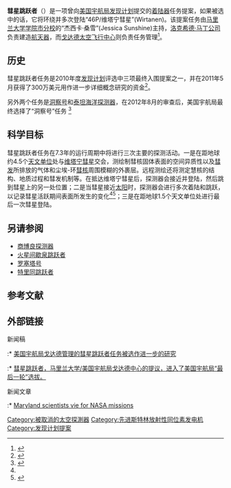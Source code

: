 {{Infobox spaceflight
| name                  = 彗星跳跃者
| names_list            = CHopper<!--list of previous names if the spacecraft has been renamed. 
Include the dates applicable if possible, and separate each name with a linebreak. 
Omit if the spacecraft has only ever been known by one name. 
Do not include Harvard, COSPAR/NSSDC or SATCAT/NORAD/NASA designations as alternative names-->

<!--image of the spacecraft/mission-->
| image                 = <!--omit the "file" prefix-->
| image_caption         = <!--image caption-->
| image_alt             = <!--image alt text-->
| image_size            = <!--include px/em; defaults to 220px-->

<!--Basic details-->
| mission_type          = <!--eg. Technology, Reconnaissance, ISS assembly, etc-->
| operator              = [[美国国家航空航天局|美国宇航局]]评估下
| Harvard_designation   = <!--spacecraft launched 1962 and earlier only (eg. 1957 Alpha 2)-->
| COSPAR_ID             = <!--spacecraft launched since 1963 only (aka NSSDC ID; eg. 1998-067A)-->
| SATCAT                = <!--satellite catalogue number, omit leading zeroes (e.g. 25544)-->
| website               = <!--Homepage of the craft/mission, OFFICIAL PAGES ONLY-->
| mission_duration      = 7.3 年(提议的)
| distance_travelled    = <!--How far the spacecraft travelled (if known)-->
| orbits_completed      = <!--number of times the spacecraft orbited the Earth - see below for spacecraft beyond Earth orbit-->
| suborbital_range      = <!--downrange distance reached if spacecraft did not enter orbit-->
| suborbital_apogee     = <!--altitude reached if spacecraft did not enter orbit-->

<!--Spacecraft properties-->
| spacecraft            = <!--Spacecraft name/serial number (eg. Space Shuttle ''Discovery'', Apollo CM-118), etc-->
| spacecraft_type       = <!--eg. GPS Block II, Kobalt-M, US-K, etc-->
| spacecraft_bus        = <!--eg. A2100M, Star-2, etc-->
| manufacturer          = [[马里兰大学学院市分校|马里兰大学学院市分校]]<br>[[洛克希德·马丁|洛克希德·马丁公司]]<br>[[戈达德太空飞行中心|戈达德太空飞行中心]]
| launch_mass           = <!--fuelled mass at launch, not including rocket or upper stage-->
| BOL_mass              = <!--spacecraft mass in orbit at beginning of operational life, after LEOP phase-->
| landing_mass          = <!--Mass after landing (recovered spacecraft only)-->
| dry_mass              = <!--spacecraft mass in orbit without fuel-->
| payload_mass          = <!--Mass of cargo carried by spacecraft (eg. for Space Shuttle), or total mass of instrumentation/equipment/experiments for mission-->
| dimensions            = <!--body dimensions and solar array span-->
| power                 = <!--end-of-life power, in watts-->

<!--Launch details-->
| launch_date           = 已被取消; 2016年(曾提议)<!--{{start date|YYYY|MM|DD|hh|mm|ss|TZ=Z}}-->
| launch_rocket         = [[擎天神5号运载火箭|大力神5号]]
| launch_site           = <!--Where the rocket launched from, including complex and pad; do not include the full address or country-->
| launch_contractor     = <!--organisation(s) that conducted the launch (eg. United Launch Alliance, Arianespace, etc)-->
| deployment_from       = <!--place where deployed from-->
| deployment_date       = <!--date deployed-->
| entered_service       = <!--date on which the spacecraft entered service, if it did not do so immediately after launch-->
<!-- * - e.g. Proton-M/Briz-M not Proton-M, but Titan IV(401)A not Titan IV(401)A-Centaur-->

<!--end of mission-->
| disposal_type         = <!--Whether the spacecraft was deorbited, decommissioned, placed in a graveyard orbit, etc-->
| deactivated           = <!--when craft was decommissioned-->
| destroyed             = <!--when craft was destroyed (if other than by re-entry)-->
| last_contact          = <!--when last signal received if not decommissioned-->
| recovery_by           = <!--recovered by-->
| recovery_date         = <!--recovery date-->
| decay_date            = <!--when craft re-entered the atmosphere, not needed if it landed-->
| landing_date          = <!--when the spacecraft made a controlled landing, not needed if it did not return intact-->
| landing_site          = <!--where the craft landed; site/runway or coordinates-->
<!--
    The following template should be used for ONE of the three above fields "end_of_mission", "decay" or "landing" if the spacecraft is no longer operational.
    If it landed intact, use it for the landing time, otherwise for the date it ceased operations, or the decay date if it was still operational when it re-entered.
    {{end date|YYYY|MM|DD|hh|mm|ss|TZ=Z}} (for Zulu/UTC) or {{end date|YYYY|MM|DD}} (if time unknown) 
-->

<!--orbit parameters-->
<!--as science-related articles, SI units should be the principal units of measurement, however we usually use {{convert}} to display imperial units in parentheses after the initial values-->
| orbit_reference       = <!--geocentric, selenocentric, etc - please link (e.g. [[Geocentric_orbit|Geocentric]])-->
| orbit_regime          = <!--high, low, medium, molniya, GSO - please link (e.g. [[Low_Earth_orbit|Low Earth]] - please don't use acronyms-->
| orbit_longitude       = <!--geosynchronous satellites only-->
| orbit_slot            = <!--Designation of orbital position or slot, if not longitude (e.g plane and position of a GPS satellite)-->
| orbit_semimajor       = <!--semimajor axis-->
| orbit_eccentricity    = <!--orbital eccentricity-->
| orbit_periapsis       = <!--periapsis altitude--> 
| orbit_apoapsis        = <!--apoapsis altitude--> 
| orbit_inclination     = <!--orbital inclination--> 
| orbit_period          = <!--time taken to complete an orbit-->
| orbit_RAAN            = <!--right ascension of the ascending node-->
| orbit_arg_periapsis   = <!--argument of perigee/periapsis-->
| orbit_mean_anomaly    = <!--mean anomaly at epoch, only use in conjunction with an epoch value-->
| orbit_mean_motion     = <!--mean motion of the satellite, usually measured in orbits per day-->
| orbit_repeat          = <!--repeat interval/revisit time-->
| orbit_velocity        = <!--speed at which the spacecraft was travelling at epoch - only use for spacecraft with low orbital eccentricity-->
| orbit_epoch           = <!--the date at which the orbit parameters were correct-->
| orbit_rev_number      = <!--revolution number-->
| apsis                 = <!--planet specific apsis term (eg. gee/helion/selene/etc - defaults to generic "apsis")-->

|interplanetary         = <!--Infobox spaceflight/IP can be called multiple times for missions with multiple targets or combined orbiter/lander missions, etc-->
 {{Infobox spaceflight/IP
   |type                = lander
   |object              = 维塔宁彗星
   |orbits              = <!--number of orbits completed at target body (if applicable and known)-->
   |component           = <!--part of the spacecraft involved, if spacecraft split into multiple components-->
   |arrival_date        = 已被取消; 2022年(曾提议)
   |departure_date      = <!--Date of leaving orbit for orbiters, date of launch for landers which took off again-->
   |location            = <!--landing/impact site, including EOM impacts for atmospheric probes and lunar/asteroid orbiters-->
   |distance            = <!--closest approach distance for flybys, distance travelled on surface for rovers, omit for others-->
 }}

<!--transponder parameters-->
| trans_band            = <!--Transponder frequency bands-->
| trans_frequency       = <!--specific frequencies-->
| trans_bandwidth       = <!--bandwidth-->
| trans_capacity        = <!--capacity of the transponders-->
| trans_coverage        = <!--area covered-->
| trans_TWTA            = <!--TWTA output power-->
| trans_EIRP            = <!--equivalent isotropic power-->
| trans_HPBW            = <!--half-power beam width-->

<!--Only use where a spacecraft/mission is part of a clear programme of sequential missions. 
If in doubt, leave it out-->
| programme             = 
| previous_mission      =
| next_mission          =

<!--mission insignia or patch-->
| insignia              = <!--omit the "file" prefix-->
| insignia_caption      = <!--image caption-->
| insignia_alt          = <!--image alt text-->
| insignia_size         = <!--include px/em; defaults to 180px-->

<!--Instruments-->
|instruments_list=
 {{Infobox spaceflight/Instruments
  |acronym1 = CHIRS
  |acronym2 = CHIMS
  |acronym3 = CHI
  |acronym4 = CHEX
  |acronym5 = PanCams

  |name1 = 彗星跳跃者[[红外光谱学|红外光谱仪]]
  |name2 = 彗星跳跃者离子/中性质谱仪
  |name3 = 彗星跳跃者成像仪
  |name4 = 彗星跳跃者热量检测装置
  |name5 = 全景摄像机
 }}
}}

'''彗星跳跃者'''（{{lang-en|Comet Hopper}}）是一项曾向[[美国宇航局|美国宇航局]][[发现计划|发现计划]]提交的[[着陆器|着陆器]]任务提案，如果被选中的话，它将环绕并多次登陆“46P/维塔宁彗星”(Wirtanen)。该提案任务由[[马里兰大学学院市分校|马里兰大学学院市分校]]的“杰西卡·桑雪”(Jessica Sunshine)主持，[[洛克希德·马丁|洛克希德·马丁公司]]负责建造[[航天器|航天器]]，而[[戈达德太空飞行中心|戈达德太空飞行中心]]则负责任务管理<ref name="AdamsBrief">{{cite web|title=Planetary Science Division Update|publisher=[[NASA|NASA]]|url=http://solarsystem.nasa.gov/docs/Adams%20PPS%2005102011.pdf|access-date=May 23, 2011|archive-url=https://web.archive.org/web/20111114141842/http://solarsystem.nasa.gov/docs/Adams%20PPS%2005102011.pdf|archive-date=November 14, 2011}}</ref>。

==历史 ==
彗星跳跃者任务是2010年度[[Discovery_Program|发现计划]]评选中三项最终入围提案之一，并在2011年5月获得了300万美元用作进一步详细概念研究的资金<ref name='Taylor'>{{cite news | author = Taylor, Kate | title = NASA picks project shortlist for next Discovery mission | date = 9 May 2011 | url = http://www.tgdaily.com/space-features/55816-nasa-picks-project-shortlist-for-next-discovery-mission | work = TG Daily | access-date = 28 October 2015 | archive-date = 2012-10-12 | archive-url = https://www.webcitation.org/6BMKYuYUD?url=http://www.tgdaily.com/space-features/55816-nasa-picks-project-shortlist-for-next-discovery-mission | dead-url = no }}</ref>。

另外两个任务是[[洞察号|洞察号]]和[[泰坦海洋探测器|泰坦海洋探测器]]，在2012年8月的审查后，美国宇航局最终选择了“洞察号”任务 <ref>{{cite web |url=https://www.washingtonpost.com/national/health-science/nasa-will-send-robot-drill-to-mars-in-2016/2012/08/20/43bf1980-eaef-11e1-9ddc-340d5efb1e9c_story.html |title=NASA will send robot drill to Mars in 2016 |work=[[The_Washington_Post|The Washington Post]] |first=Brian |last=Vastag |date=August 20, 2012 |access-date=2021-01-24 |archive-date=2018-06-19 |archive-url=https://web.archive.org/web/20180619214132/https://www.washingtonpost.com/national/health-science/nasa-will-send-robot-drill-to-mars-in-2016/2012/08/20/43bf1980-eaef-11e1-9ddc-340d5efb1e9c_story.html |dead-url=no }}</ref>

== 科学目标==
彗星跳跃者任务在7.3年的运行周期中将进行三次主要的探测活动。一是在距地球约4.5个[[天文单位|天文单位]]处与[[维塔宁彗星|维塔宁彗星]]交会，测绘制彗核固体表面的空间异质性以及[[彗发|彗发]]所排放的气体和尘埃-环[[彗核|彗核]]周围模糊的外裹层。远程测绘还将测定慧核的结构、地质过程和彗发机制等。在抵达维塔宁彗星后，探测器会接近并登陆，然后跳到彗星上的另一处位置；二是当彗星接近[[太阳|太阳]]时，探测器会进行多次着陆和跳跃，以记录彗星活跃期间表面所发生的变化<ref name="AdamsBrief" /><ref name="BaltSun_MD">{{cite web|title=Maryland scientists vie for NASA missions|newspaper=[[The_Baltimore_Sun|The Baltimore Sun]]|url=http://articles.baltimoresun.com/2011-05-29/news/bs-md-time-chopper-missions-20110529_1_nasa-missions-nasa-funding-bruce-banerdt/3|access-date=June 2, 2011|archiveurl=https://web.archive.org/web/20120926001329/http://articles.baltimoresun.com/2011-05-29/news/bs-md-time-chopper-missions-20110529_1_nasa-missions-nasa-funding-bruce-banerdt/3|archivedate=September 26, 2012}}</ref>；三是在距地球1.5个天文单位处进行最后一次彗星登陆。

==另请参阅==
{{Portal|航天}}
* [[商博良探测器|商博良探测器]]
* [[火星间歇泉跳跃者|火星间歇泉跳跃者]]
* [[罗塞塔号|罗塞塔号]]
*[[特里同跳跃者|特里同跳跃者]]

== 参考文献 ==
{{Reflist|2}}
== 外部链接 ==
;新闻稿
:* [http://www.nasa.gov/centers/goddard/news/releases/2011/11-033.html 美国宇航局戈达德管理的彗星跳跃者任务被选作进一步的研究] {{Wayback|url=http://www.nasa.gov/centers/goddard/news/releases/2011/11-033.html |date=20211205221451 }}
:* [https://web.archive.org/web/20140122095251/https://www.newsdesk.umd.edu/scitech/release.cfm?ArticleID=2428 彗星跳跃者，马里兰大学/美国宇航局戈达德中心的提议，进入了美国宇航局“最后一轮”选拔。]
;新闻文章
:* [https://web.archive.org/web/20120926001329/http://articles.baltimoresun.com/2011-05-29/news/bs-md-time-chopper-missions-20110529_1_nasa-missions-nasa-funding-bruce-banerdt/3 Maryland scientists vie for NASA missions]
{{Planetary Missions Program Office}}
{{小行星任務}}
[[Category:被取消的太空探測器|Category:被取消的太空探測器]]
[[Category:先进斯特林放射性同位素发电机|Category:先进斯特林放射性同位素发电机]]
[[Category:发现计划提案|Category:发现计划提案]]